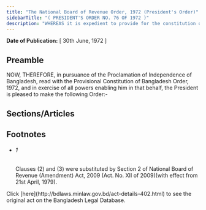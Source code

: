 ```yaml
---
title: "The National Board of Revenue Order, 1972 (President's Order)"
sidebarTitle: "( PRESIDENT'S ORDER NO. 76 OF 1972 )"
description: "WHEREAS it is expedient to provide for the constitution of a National Board of Revenue in Bangladesh and for matters connected therewith;"
---
```


**Date of Publication:** [ 30th June, 1972 ]

## Preamble

NOW, THEREFORE, in pursuance of the Proclamation of Independence of Bangladesh, read with the Provisional Constitution of Bangladesh Order, 1972, and in exercise of all powers enabling him in that behalf, the President is pleased to make the following Order:-

## Sections/Articles

## Footnotes

- ###### 1

  Clauses (2) and (3) were substituted by Section 2 of National Board of Revenue (Amendment) Act, 2009 (Act. No. XII of 2009)(with effect from 21st April, 1979).

<Note>
  Click [here](http://bdlaws.minlaw.gov.bd/act-details-402.html) to see the original act on the Bangladesh Legal Database.
</Note>
